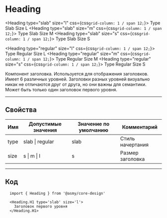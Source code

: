 
# Heading

<Heading type="slab" size="l" css={css`grid-column: 1 / span 12;`}> Type Slab Size L </Heading>
<Heading type="slab" size="m" css={css`grid-column: 1 / span 12;`}> Type Slab Size M </Heading>
<Heading type="slab" size="s" css={css`grid-column: 1 / span 12;`}> Type Slab Size S </Heading>

<Heading type="regular" size="l" css={css`grid-column: 1 / span 12;`}> Type Regular Size L </Heading>
<Heading type="regular" size="m" css={css`grid-column: 1 / span 12;`}> Type Regular Size M </Heading>
<Heading type="regular" size="s" css={css`grid-column: 1 / span 12;`}> Type Regular Size S </Heading>

Компонент заголовка. Используется для отображения заголовков. Имеет 6 различных уровней.
Заголовки разных уровней визуально никак не отличаются друг от друга, но они важны для семантики. 
Может быть только один заголовок первого уровня.

---------------------------------------
## Свойства
Имя  | Допустимые значения | Значение по умолчанию | Комментарий
---- | ------------------- | --------------------- | ----------------
type | slab \| regular     | slab                  | Стиль начертания
size | s \| m \| l         | s                     | Размер заголовка

---------------------------------------
## Код
```
  import { Heading } from '@asmy/core-design'

  <Heading.H1 type='slab' size='l'>
    Заголовок первого уровня
  </Heading.H1>
```
